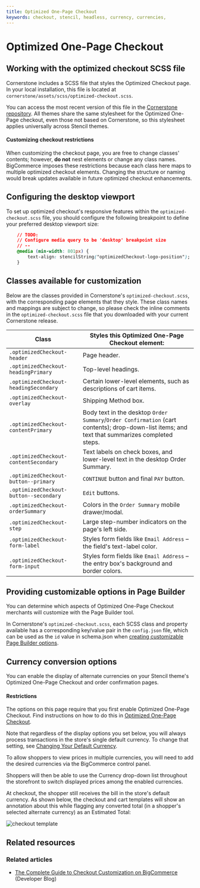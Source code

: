 ---
title: Optimized One-Page Checkout
keywords: checkout, stencil, headless, currency, currencies, 
---

# Optimized One-Page Checkout

## Working with the optimized checkout SCSS file

Cornerstone includes a SCSS file that styles the Optimized Checkout page. In your local installation, this file is located at <span class="fn">`cornerstone/assets/scss/optimized-checkout.scss`</span>.

You can access the most recent version of this file in the [Cornerstone repository](https://github.com/bigcommerce/cornerstone/blob/master/assets/scss/optimized-checkout.scss). All themes share the same stylesheet for the Optimized One-Page checkout, even those not based on Cornerstone, so this stylesheet applies universally across Stencil themes.


<Callout type="warning">

#### Customizing checkout restrictions
When customizing the checkout page, you are free to change classes' contents; however, **do not** nest elements or change any class names. BigCommerce imposes these restrictions because each class here maps to multiple optimized checkout elements. Changing the structure or naming would break updates available in future optimized checkout enhancements.
</Callout>


## Configuring the desktop viewport

To set up optimized checkout's responsive features within the `optimized-checkout.scss` file, you should configure the following breakpoint to define your preferred desktop viewport size:


```css showLineNumbers copy
    // TODO:
    // Configure media query to be 'desktop' breakpoint size
    // --
    @media (min-width: 801px) {
        text-align: stencilString("optimizedCheckout-logo-position");
    }
```

## Classes available for customization

Below are the classes provided in Cornerstone's `optimized-checkout.scss`, with the corresponding page elements that they style.  These class names and mappings are subject to change, so please check the inline comments in the `optimized-checkout.scss` file that you downloaded with your current Cornerstone release.


| **Class** | **Styles this Optimized One-Page Checkout element:** |
|-|-|
| `.optimizedCheckout-header` | Page header. |
| `.optimizedCheckout-headingPrimary` | Top-level headings. |
| `.optimizedCheckout-headingSecondary` | Certain lower-level elements, such as descriptions of cart items. |
| `.optimizedCheckout-overlay` | Shipping Method box. |
| `.optimizedCheckout-contentPrimary` | Body text in the desktop `Order Summary`/`Order Confirmation` (cart contents); drop-down-list items; and text that summarizes completed steps. |
| `.optimizedCheckout-contentSecondary` | Text labels on check boxes, and lower-level text in the desktop Order Summary. |
| `.optimizedCheckout-button--primary` | `CONTINUE` button and final `PAY` button. |
| `.optimizedCheckout-button--secondary` | `Edit` buttons.
| `.optimizedCheckout-orderSummary` | Colors in the `Order Summary` mobile drawer/modal.
| `.optimizedCheckout-step` | Large step-number indicators on the page's left side. |
| `.optimizedCheckout-form-label` | Styles form fields like `Email Address` – the field's text-label color. |
| `.optimizedCheckout-form-input` | Styles form fields like `Email Address` – the entry box's background and border colors. |

## Providing customizable options in Page Builder


You can determine which aspects of Optimized One-Page Checkout merchants will customize with the Page Builder tool.


In Cornerstone's `optimized-checkout.scss`, each SCSS class and property available has a corresponding key/value pair in the `config.json` file, which can be used as the `id` value in schema.json when [creating customizable Page Builder options](https://github.com/bigcommerce/cornerstone/blob/master/schema.json).



<a id="optimized_currency"></a>

## Currency conversion options

You can enable the display of alternate currencies on your Stencil theme's Optimized One-Page Checkout and order confirmation pages.

<Callout type="warning">

#### Restrictions
The options on this page require that you first enable Optimized One-Page Checkout. Find instructions on how to do this in [Optimized One-Page Checkout](https://support.bigcommerce.com/s/article/Optimized-Single-Page-Checkout).
</Callout>


Note that regardless of the display options you set below, you will always process transactions in the store's single default currency. To change that setting, see [Changing Your Default Currency](https://support.bigcommerce.com/s/article/Managing-Currencies#default).

To allow shoppers to view prices in multiple currencies, you will need to add the desired currencies via the BigCommerce control panel.

Shoppers will then be able to use the Currency drop-down list throughout the storefront to switch displayed prices among the enabled currencies.

At checkout, the shopper still receives the bill in the store's default currency. As shown below, the checkout and cart templates will show an annotation about this while flagging any converted total (in a shopper's selected alternate currency) as an Estimated Total:

![checkout template](https://storage.googleapis.com/bigcommerce-production-dev-center/images/checkout-template.png)

## Related resources

### Related articles
* [The Complete Guide to Checkout Customization on BigCommerce](https://medium.com/bigcommerce-developer-blog/the-complete-guide-to-checkout-customization-on-bigcommerce-6b566bc36fa9) (Developer Blog)
